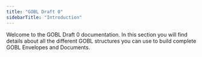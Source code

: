 ```yaml
---
title: "GOBL Draft 0"
sidebarTitle: "Introduction"
---
```


Welcome to the GOBL Draft 0 documentation. In this section you will find details about all the different GOBL structures you can use to build complete GOBL Envelopes and Documents.
